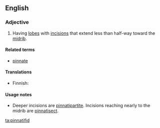 ==English==

===Adjective===
{{en-adj|-}}

# {{context|botany|of leaves}} Having [[lobe]]s with [[incision]]s that extend less than half-way toward the [[midrib]].

====Related terms====
* [[pinnate]]

====Translations====
{{trans-top|of leaves, having lobes with incisions that extend less than half-way toward the midrib}}
* Finnish: {{t-|fi|halkoinen}}
{{trans-mid}}
{{trans-bottom}}

====Usage notes====
* Deeper incisions are [[pinnatipartite]]. Incisions reaching nearly to the midrib are [[pinnatisect]].

[[ta:pinnatifid]]